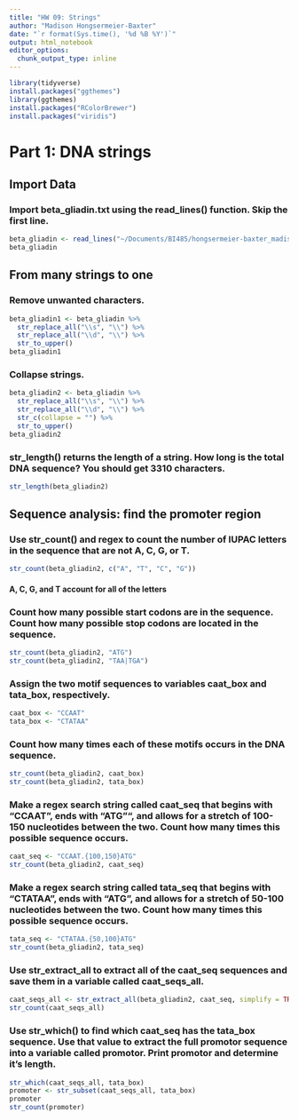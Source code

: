 ```yaml
---
title: "HW 09: Strings"
author: "Madison Hongsermeier-Baxter"
date: "`r format(Sys.time(), '%d %B %Y')`"
output: html_notebook
editor_options: 
  chunk_output_type: inline
---
```


```r
library(tidyverse)
install.packages("ggthemes")
library(ggthemes)
install.packages("RColorBrewer")
install.packages("viridis")
```

# Part 1: DNA strings

## Import Data

### Import beta_gliadin.txt using the read_lines() function. Skip the first line.
```r
beta_gliadin <- read_lines("~/Documents/BI485/hongsermeier-baxter_madison/data/beta_gliadin.txt", skip = 1)
beta_gliadin
```

## From many strings to one

### Remove unwanted characters.
```r
beta_gliadin1 <- beta_gliadin %>% 
  str_replace_all("\\s", "\\") %>% 
  str_replace_all("\\d", "\\") %>% 
  str_to_upper()
beta_gliadin1
```

### Collapse strings.
```r
beta_gliadin2 <- beta_gliadin %>% 
  str_replace_all("\\s", "\\") %>% 
  str_replace_all("\\d", "\\") %>% 
  str_c(collapse = "") %>% 
  str_to_upper()
beta_gliadin2
```

### str_length() returns the length of a string. How long is the total DNA sequence? You should get 3310 characters.
```r
str_length(beta_gliadin2)
```

## Sequence analysis: find the promoter region

### Use str_count() and regex to count the number of IUPAC letters in the sequence that are not A, C, G, or T.
```r
str_count(beta_gliadin2, c("A", "T", "C", "G"))
```

#### A, C, G, and T account for all of the letters

### Count how many possible start codons are in the sequence. Count how many possible stop codons are located in the sequence.
```r
str_count(beta_gliadin2, "ATG")
str_count(beta_gliadin2, "TAA|TGA")
```

### Assign the two motif sequences to variables caat_box and tata_box, respectively.
```r
caat_box <- "CCAAT"
tata_box <- "CTATAA"
```

### Count how many times each of these motifs occurs in the DNA sequence.
```r
str_count(beta_gliadin2, caat_box)
str_count(beta_gliadin2, tata_box)
```

### Make a regex search string called caat_seq that begins with “CCAAT”, ends with “ATG”", and allows for a stretch of 100-150 nucleotides between the two. Count how many times this possible sequence occurs.
```r
caat_seq <- "CCAAT.{100,150}ATG"
str_count(beta_gliadin2, caat_seq)
```

###  Make a regex search string called tata_seq that begins with “CTATAA”, ends with “ATG”, and allows for a stretch of 50-100 nucleotides between the two. Count how many times this possible sequence occurs.
```r
tata_seq <- "CTATAA.{50,100}ATG"
str_count(beta_gliadin2, tata_seq)
```

### Use str_extract_all to extract all of the caat_seq sequences and save them in a variable called caat_seqs_all.
```r
caat_seqs_all <- str_extract_all(beta_gliadin2, caat_seq, simplify = TRUE)
str_count(caat_seqs_all)
```

### Use str_which() to find which caat_seq has the tata_box sequence. Use that value to extract the full promotor sequence into a variable called promotor. Print promotor and determine it’s length.

```r
str_which(caat_seqs_all, tata_box)
promoter <- str_subset(caat_seqs_all, tata_box)
promoter
str_count(promoter)
```



    

  